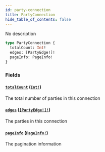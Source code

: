 ```yaml
---
id: party-connection
title: PartyConnection
hide_table_of_contents: false
---
```



No description

```graphql
type PartyConnection {
  totalCount: Int!
  edges: [PartyEdge!]!
  pageInfo: PageInfo!
}
```


### Fields

#### [`totalCount`](#) ([`Int!`](/docs/testnet/graphql/scalars/int))

The total number of parties in this connection


#### [`edges`](#) ([`[PartyEdge!]!`](/docs/testnet/graphql/objects/party-edge))

The parties in this connection


#### [`pageInfo`](#) ([`PageInfo!`](/docs/testnet/graphql/objects/page-info))

The pagination information




